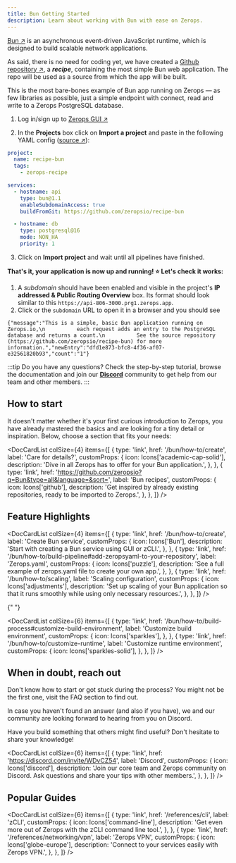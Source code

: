 ```yaml
---
title: Bun Getting Started
description: Learn about working with Bun with ease on Zerops.
---
```




[Bun ↗](https:/bun.org/en) is an asynchronous event-driven JavaScript runtime, which is designed to build scalable network applications.

As said, there is no need for coding yet, we have created a [Github repository ↗](https://github.com/zeropsio/recipe-bun), a **_recipe_**, containing the most simple Bun web application. The repo will be used as a source from which the app will be built.

<CustomCard title="Feel free to deploy the recipe yourself" emoji="🚀">
  This is the most bare-bones example of Bun app running on Zerops — as few libraries as possible,
  just a simple endpoint with connect, read and write to a Zerops PostgreSQL database.

  <DeployButton link="Bun" badgeWidth="200" />
</CustomCard>

1. Log in/sign up to [Zerops GUI ↗](https://app.zerops.io)


2. In the **Projects** box click on **Import a project** and paste in the following YAML config ([source ↗](https://github.com/zeropsio/recipe-bun/blob/main/zerops-project-import.yaml)):

```yaml
project:
  name: recipe-bun
  tags:
    - zerops-recipe

services:
  - hostname: api
    type: bun@1.1
    enableSubdomainAccess: true
    buildFromGit: https://github.com/zeropsio/recipe-bun

  - hostname: db
    type: postgresql@16
    mode: NON_HA
    priority: 1
```

3. Click on **Import project** and wait until all pipelines have finished.

**That's it, your application is now up and running! :star: Let's check it works:**

1. A _subdomain_ should have been enabled and visible in the project's **IP addressed & Public Routing Overview** box. Its format should look similar to this `https://api-806-3000.prg1.zerops.app`.
2. Click or the `subdomain` URL to open it in a browser and you should see

```
{"message":"This is a simple, basic Bun application running on Zerops.io,\n          each request adds an entry to the PostgreSQL database and returns a count.\n          See the source repository (https://github.com/zeropsio/recipe-bun) for more information.","newEntry":"dfd1e873-bfc8-4f36-af07-e32561820b93","count":"1"}
```

:::tip
Do you have any questions? Check the step-by-step tutorial, browse the documentation and join our **[Discord](https://discord.com/invite/WDvCZ54)** community to get help from our team and other members.
:::


## How to start

It doesn't matter whether it's your first curious introduction to Zerops, you have already mastered the basics and are looking for a tiny detail or inspiration. Below, choose a section that fits your needs:

<DocCardList
  colSize={4}
  items={[
    {
      type: 'link',
      href: '/bun/how-to/create',
      label: 'Care for details?',
      customProps: {
        icon: Icons['academic-cap-solid'],
        description:
          'Dive in all Zerops has to offer for your Bun application.',
      },
    },
    {
      type: 'link',
      href: 'https://github.com/zeropsio?q=Bun&type=all&language=&sort=',
      label: 'Bun recipes',
      customProps: {
        icon: Icons['github'],
        description:
          'Get inspired by already existing repositories, ready to be imported to Zerops.',
      },
    },
  ]}
/>

## Feature Highlights

<DocCardList
  colSize={4}
  items={[
    {
      type: 'link',
      href: '/bun/how-to/create',
      label: 'Create Bun service',
      customProps: {
        icon: Icons['Bun'],
        description: 'Start with creating a Bun service using GUI or zCLI.',
      },
    },
    {
      type: 'link',
      href: '/bun/how-to/build-pipeline#add-zeropsyaml-to-your-repository',
      label: 'Zerops.yaml',
      customProps: {
        icon: Icons['puzzle'],
        description:
          'See a full example of zerops.yaml file to create your own app.',
      },
    },
    {
      type: 'link',
      href: '/bun/how-to/scaling',
      label: 'Scaling configuration',
      customProps: {
        icon: Icons['adjustments'],
        description:
          'Set up scaling of your Bun application so that it runs smoothly while using only necessary resources.',
      },
    },
  ]}
/>

{" "}

<DocCardList
  colSize={6}
  items={[
    {
      type: 'link',
      href: '/bun/how-to/build-process#customize-build-environment',
      label: 'Customize build environment',
      customProps: {
        icon: Icons['sparkles'],
      },
    },
    {
      type: 'link',
      href: '/bun/how-to/customize-runtime',
      label: 'Customize runtime environment',
      customProps: {
        icon: Icons['sparkles-solid'],
      },
    },
  ]}
/>

## When in doubt, reach out

Don't know how to start or got stuck during the process? You might not be the first one, visit the FAQ section to find out.

In case you haven't found an answer (and also if you have), we and our community are looking forward to hearing from you on Discord.

Have you build something that others might find useful? Don't hesitate to share your knowledge!

<DocCardList
  colSize={6}
  items={[
    {
      type: 'link',
      href: 'https://discord.com/invite/WDvCZ54',
      label: 'Discord',
      customProps: {
        icon: Icons['discord'],
        description:
          'Join our core team and Zerops community on Discord. Ask questions and share your tips with other members.',
      },
    },
  ]}
/>

## Popular Guides

<DocCardList
  colSize={6}
  items={[
    {
      type: 'link',
      href: '/references/cli',
      label: 'zCLI',
      customProps: {
        icon: Icons['command-line'],
        description:
          'Get even more out of Zerops with the zCLI command line tool.',
      },
    },
    {
      type: 'link',
      href: '/references/networking/vpn',
      label: 'Zerops VPN',
      customProps: {
        icon: Icons['globe-europe'],
        description: 'Connect to your services easily with Zerops VPN.',
      },
    },
  ]}
/>
